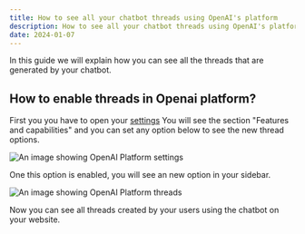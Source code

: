 ```yaml
---
title: How to see all your chatbot threads using OpenAI's platform
description: How to see all your chatbot threads using OpenAI's platform
date: 2024-01-07
---
```


In this guide we will explain how you can see all the threads that are generated by your chatbot.

## How to enable threads in Openai platform?

First you you have to open your [settings](https://platform.openai.com/account/organization)
You will see the section "Features and capabilities" and you can set any option below to see the new thread options.

<img
  src="/threads-settings.png"
  title="OpenAI Platform Settings"
  alt="An image showing OpenAI Platform settings"
/>

One this option is enabled, you will see an new option in your sidebar.

<img
  src="/threads-tab.png"
  title="OpenAI Platform Threads"
  alt="An image showing OpenAI Platform threads"
/>

Now you can see all threads created by your users using the chatbot on your website.

